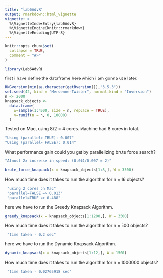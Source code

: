 ```yaml
---
title: "lab6AdvR"
output: rmarkdown::html_vignette
vignette: >
  %\VignetteIndexEntry{lab6AdvR}
  %\VignetteEngine{knitr::rmarkdown}
  %\VignetteEncoding{UTF-8}
---
```


```r
knitr::opts_chunk$set(
  collapse = TRUE,
  comment = "#>"
)
```

```r
library(Lab6AdvR)
```

first i have define the dataframe here which i am gonna use later.

```r
RNGversion(min(as.character(getRversion()),"3.5.3"))
set.seed(42, kind = "Mersenne-Twister", normal.kind = "Inversion")
n <- 2000
knapsack_objects <-
  data.frame(
    w=sample(1:4000, size = n, replace = TRUE),
    v=runif(n = n, 0, 10000)
  )

```
Tested on Mac, using 8/2 = 4 cores. Machine had 8 cores in total.

```r
"Using (parallel= TRUE): 0.007"
"Using (parallel= FALSE): 0.014"

```

What performance gain could you get by parallelizing brute force search?
```r
"Almost 2x increase in speed: (0.014/0.007 = 2)"
```

```r
brute_force_knapsack(x = knapsack_objects[1:8,], W = 3500)

```

How much time does it takes to run the algorithm for n = 16 objects?
```r
 "using 2 cores on Mac"
 "parallel=FALSE => 0.013"
 "parallel=TRUE => 0.488"
```


here we have to run the Greedy Knapsack Algorithm.

```r
greedy_knapsack(x = knapsack_objects[1:1200,], W = 3500)
```

How much time does it takes to run the algorithm for n = 500 objects?
```r
 "time taken - 0.2 sec"
```


here we have to run the Dynamic Knapsack Algorithm.

```r
dynamic_knapsack(x = knapsack_objects[1:12,], W = 1500)

```


How much time does it takes to run the algorithm for n = 1000000 objects?
```r
 "time taken - 0.02765918 sec"
```
